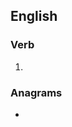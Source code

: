==English==

===Verb===
{{head|en|verb form}}

# {{en-third-person singular of|regain}}

===Anagrams===
* {{anagrams|en|a=aeginrs|Angries|Gainers|Gearins|Reagins|Searing|earings|erasing|gainers|inrages|raignes|reagins|regians|searing}}